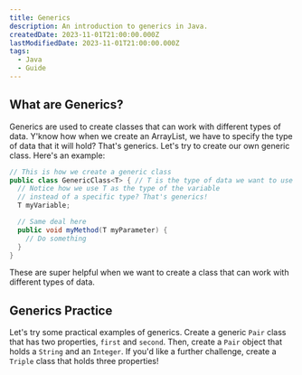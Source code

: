 ```yaml
---
title: Generics
description: An introduction to generics in Java.
createdDate: 2023-11-01T21:00:00.000Z
lastModifiedDate: 2023-11-01T21:00:00.000Z
tags:
  - Java
  - Guide
---
```


## What are Generics?

Generics are used to create classes that can work with different types of data. Y'know how when we create an ArrayList, we have to specify the type of data that it will hold? That's generics. Let's try to create our own generic class. Here's an example:

```java
// This is how we create a generic class
public class GenericClass<T> { // T is the type of data we want to use
  // Notice how we use T as the type of the variable
  // instead of a specific type? That's generics!
  T myVariable;

  // Same deal here
  public void myMethod(T myParameter) {
    // Do something
  }
}
```

These are super helpful when we want to create a class that can work with different types of data.

## Generics Practice

Let's try some practical examples of generics. Create a generic `Pair` class that has two properties, `first` and `second`. Then, create a `Pair` object that holds a `String` and an `Integer`. If you'd like a further challenge, create a `Triple` class that holds three properties!
